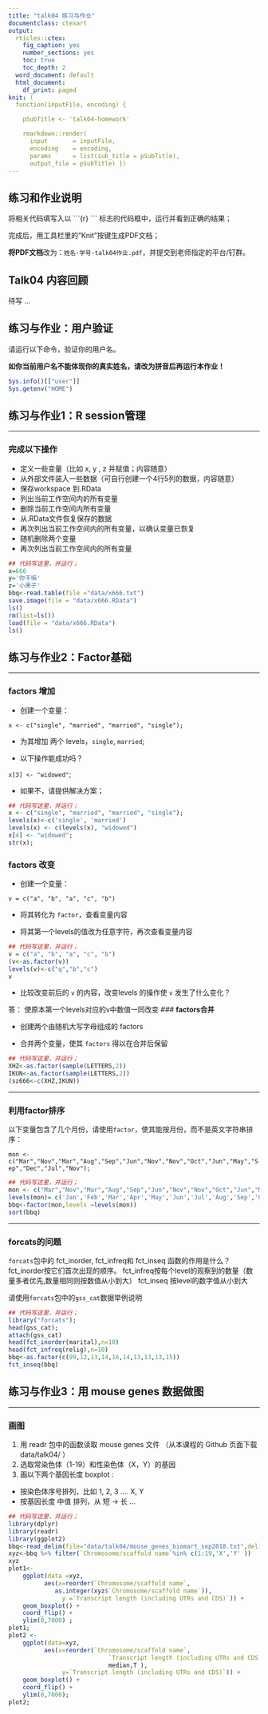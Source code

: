 ```yaml
---
title: "talk04 练习与作业"
documentclass: ctexart
output:
  rticles::ctex:
    fig_caption: yes
    number_sections: yes
    toc: true
    toc_depth: 2
  word_document: default
  html_document:
    df_print: paged
knit: (
  function(inputFile, encoding) { 

    pSubTitle <- 'talk04-homework'

    rmarkdown::render( 
      input       = inputFile, 
      encoding    = encoding, 
      params      = list(sub_title = pSubTitle),      
      output_file = pSubTitle) })
---
```


## 练习和作业说明

将相关代码填写入以 \`\`\`{r} \`\`\` 标志的代码框中，运行并看到正确的结果；

完成后，用工具栏里的"Knit"按键生成PDF文档；

**将PDF文档**改为：`姓名-学号-talk04作业.pdf`，并提交到老师指定的平台/钉群。

## Talk04 内容回顾

待写 ...

## 练习与作业：用户验证

请运行以下命令，验证你的用户名。

**如你当前用户名不能体现你的真实姓名，请改为拼音后再运行本作业！**

```r
Sys.info()[["user"]]
Sys.getenv("HOME")
```

## 练习与作业1：R session管理

------------------------------------------------------------------------

### **完成以下操作**

-   定义一些变量（比如 x, y , z 并赋值；内容随意）
-   从外部文件装入一些数据（可自行创建一个4行5列的数据，内容随意）
-   保存workspace 到.RData
-   列出当前工作空间内的所有变量
-   删除当前工作空间内所有变量
-   从.RData文件恢复保存的数据
-   再次列出当前工作空间内的所有变量，以确认变量已恢复
-   随机删除两个变量
-   再次列出当前工作空间内的所有变量

```r
## 代码写这里，并运行；
x=666
y='你干嘛'
z='小黑子'
bbq<-read.table(file ="data/x666.txt")
save.image(file = "data/x666.RData")
ls()
rm(list=ls())
load(file = "data/x666.RData")
ls()
```

## 练习与作业2：Factor基础

------------------------------------------------------------------------

### **factors 增加**

-   创建一个变量：

`x <- c("single", "married", "married", "single");`

-   为其增加 两个 levels，`single`, `married`;

-   以下操作能成功吗？

`x[3] <- "widowed"`;

-   如果不，请提供解决方案；

```r
## 代码写这里，并运行；
x <- c("single", "married", "married", "single");
levels(x)<-c('single', 'married')
levels(x) <- c(levels(x), "widowed")
x[4] <- "widowed";
str(x);
```

### **factors 改变**

-   创建一个变量：

`v = c("a", "b", "a", "c", "b")`

-   将其转化为 `factor`，查看变量内容

-   将其第一个levels的值改为任意字符，再次查看变量内容

```r
## 代码写这里，并运行；
v = c("a", "b", "a", "c", "b")
(v<-as.factor(v))
levels(v)<-c("q","b","c")
v
```

-   比较改变前后的 `v` 的内容，改变levels 的操作使 `v` 发生了什么变化？

答：
使原本第一个levels对应的v中数值一同改变
### **factors合并**

-   创建两个由随机大写字母组成的 factors

-   合并两个变量，使其 `factors` 得以在合并后保留

```r
## 代码写这里，并运行；
XHZ<-as.factor(sample(LETTERS,2))
IKUN<-as.factor(sample(LETTERS,2))
(sz666<-c(XHZ,IKUN))
```

------------------------------------------------------------------------

### **利用factor排序**

以下变量包含了几个月份，请使用`factor`，使其能按月份，而不是英文字符串排序：

`mon <- c("Mar","Nov","Mar","Aug","Sep","Jun","Nov","Nov","Oct","Jun","May","Sep","Dec","Jul","Nov");`

```r
## 代码写这里，并运行；
mon <- c("Mar","Nov","Mar","Aug","Sep","Jun","Nov","Nov","Oct","Jun","May","Sep","Dec","Jul","Nov")
levels(mon)= c('Jan','Feb','Mar','Apr','May','Jun','Jul','Aug','Sep','Oct','Nov','Dec')
bbq<-factor(mon,levels =levels(mon))
sort(bbq)
```

------------------------------------------------------------------------

### **forcats的问题**

`forcats`包中的 fct_inorder, fct_infreq和 fct_inseq 函数的作用是什么？
fct_inorder按它们首次出现的顺序。
fct_infreq按每个level的观察到的数量（数量多者优先,数量相同则按数值从小到大）
fct_inseq 按level的数字值从小到大

请使用`forcats`包中的`gss_cat`数据举例说明

```r
## 代码写这里，并运行；
library("forcats");
head(gss_cat);
attach(gss_cat)
head(fct_inorder(marital),n=10)
head(fct_infreq(relig),n=10)
bbq<-as.factor(c(99,12,13,14,16,14,13,13,13,15))
fct_inseq(bbq)
```

## 练习与作业3：用 mouse genes 数据做图

------------------------------------------------------------------------

### **画图**

1.  用 readr 包中的函数读取 mouse genes 文件 （从本课程的 Github 页面下载 data/talk04/ ）
2.  选取常染色体（1-19）和性染色体（X，Y）的基因
3.  画以下两个基因长度 boxplot :

-   按染色体序号排列，比如 1, 2, 3 .... X, Y
-   按基因长度 中值 排列，从 短 -\> 长 ...

```r
## 代码写这里，并运行；
library(dplyr)
library(readr)
library(ggplot2)
bbq<-read_delim(file="data/talk04/mouse_genes_biomart_sep2018.txt",delim="\t",quote="")
xyz<-bbq %>% filter(`Chromosome/scaffold name`%in% c(1:19,'X','Y' ))
xyz
plot1<- 
    ggplot(data =xyz, 
          aes(x=reorder(`Chromosome/scaffold name`, 
             as.integer(xyz$`Chromosome/scaffold name`)),
               y =`Transcript length (including UTRs and CDS)`)) +
    geom_boxplot() + 
    coord_flip() + 
    ylim(0,7000) ;
plot1;
plot2 <- 
    ggplot(data=xyz, 
          aes(x=reorder(`Chromosome/scaffold name`, 
                            `Transcript length (including UTRs and CDS)`, 
                            median,T ), 
               y=`Transcript length (including UTRs and CDS)`)) +
    geom_boxplot() + 
    coord_flip() + 
    ylim(0,7000);
plot2;
```
